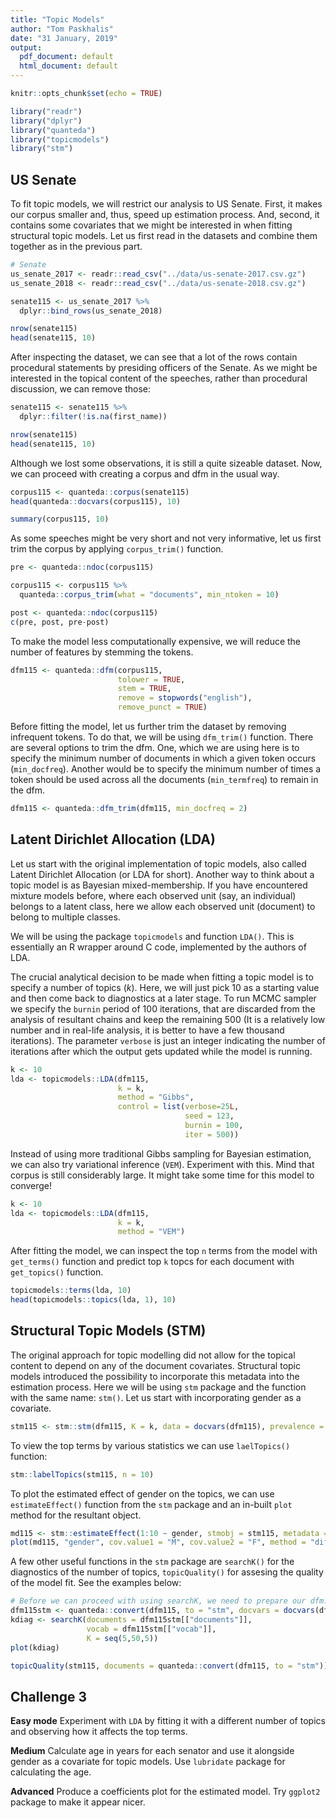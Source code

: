 ```yaml
---
title: "Topic Models"
author: "Tom Paskhalis"
date: "31 January, 2019"
output:
  pdf_document: default
  html_document: default
---
```


```r
knitr::opts_chunk$set(echo = TRUE)
```

```r
library("readr")
library("dplyr")
library("quanteda")
library("topicmodels")
library("stm")
```

## US Senate

To fit topic models, we will restrict our analysis to US Senate. First, it makes
our corpus smaller and, thus, speed up estimation process. And, second, it
contains some covariates that we might be interested in when fitting structural
topic models. Let us first read in the datasets and combine them together as
in the previous part.

```r
# Senate
us_senate_2017 <- readr::read_csv("../data/us-senate-2017.csv.gz")
us_senate_2018 <- readr::read_csv("../data/us-senate-2018.csv.gz")

senate115 <- us_senate_2017 %>%
  dplyr::bind_rows(us_senate_2018)

nrow(senate115)
head(senate115, 10)
```

After inspecting the dataset, we can see that a lot of the rows contain procedural
statements by presiding officers of the Senate. As we might be interested in the
topical content of the speeches, rather than procedural discussion, we can remove
those:

```r
senate115 <- senate115 %>%
  dplyr::filter(!is.na(first_name))

nrow(senate115)
head(senate115, 10)
```

Although we lost some observations, it is still a quite sizeable dataset. Now,
we can proceed with creating a corpus and dfm in the usual way.

```r
corpus115 <- quanteda::corpus(senate115)
head(quanteda::docvars(corpus115), 10)
```

```r
summary(corpus115, 10)
```

As some speeches might be very short and not very informative, let us first trim
the corpus by applying `corpus_trim()` function.

```r
pre <- quanteda::ndoc(corpus115)

corpus115 <- corpus115 %>%
  quanteda::corpus_trim(what = "documents", min_ntoken = 10)

post <- quanteda::ndoc(corpus115)
c(pre, post, pre-post)
```

To make the model less computationally expensive, we will reduce the number of
features by stemming the tokens.

```r
dfm115 <- quanteda::dfm(corpus115,
                        tolower = TRUE,
                        stem = TRUE,
                        remove = stopwords("english"),
                        remove_punct = TRUE)
```

Before fitting the model, let us further trim the dataset by removing infrequent
tokens. To do that, we will be using `dfm_trim()` function. There are several
options to trim the dfm. One, which we are using here is to specify the
minimum number of documents in which a given token occurs (`min_docfreq`).
Another would be to specify the minimum number of times a token should be used
across all the documents (`min_termfreq`) to remain in the dfm.

```r
dfm115 <- quanteda::dfm_trim(dfm115, min_docfreq = 2)
```

## Latent Dirichlet Allocation (LDA)

Let us start with the original implementation of topic models, also called
Latent Dirichlet Allocation (or LDA for short). Another way to think about a
topic model is as Bayesian mixed-membership. If you have encountered mixture
models before, where each observed unit (say, an individual) belongs to a latent
class, here we allow each observed unit (document) to belong to multiple 
classes.

We will be using the package `topicmodels` and function `LDA()`. This is
essentially an R wrapper around C code, implemented by the authors of LDA.

The crucial analytical decision to be made when fitting a topic model is to
specify a number of topics ($k$). Here, we will just pick 10 as a starting value
and then come back to diagnostics at a later stage. To run MCMC sampler we
specify the `burnin` period of 100 iterations, that are discarded from the
analysis of resultant chains and keep the remaining 500 (It is a relatively low
number and in real-life analysis, it is better to have a few thousand iterations).
The parameter `verbose` is just an integer indicating the number of iterations
after which the output gets updated while the model is running.

```r
k <- 10
lda <- topicmodels::LDA(dfm115,
                        k = k,
                        method = "Gibbs",
                        control = list(verbose=25L,
                                       seed = 123,
                                       burnin = 100,
                                       iter = 500))
```

Instead of using more traditional Gibbs sampling for Bayesian estimation, we
can also try variational inference (`VEM`). Experiment with this. Mind that
corpus is still considerably large. It might take some time for this model
to converge!

```r
k <- 10
lda <- topicmodels::LDA(dfm115,
                        k = k,
                        method = "VEM")
```

After fitting the model, we can inspect the top `n` terms from the model with
`get_terms()` function and predict top `k` topcs for each document with
`get_topics()` function.

```r
topicmodels::terms(lda, 10)
head(topicmodels::topics(lda, 1), 10)
```

## Structural Topic Models (STM)

The original approach for topic modelling did not allow for the topical content
to depend on any of the document covariates. Structural topic models introduced
the possibility to incorporate this metadata into the estimation process. Here
we will be using `stm` package and the function with the same name: `stm()`. 
Let us start with incorporating gender as a covariate.

```r
stm115 <- stm::stm(dfm115, K = k, data = docvars(dfm115), prevalence = ~ gender)
```

To view the top terms by various statistics we can use `laelTopics()` function:

```r
stm::labelTopics(stm115, n = 10)
```

To plot the estimated effect of gender on the topics, we can use `estimateEffect()`
function from the `stm` package and an in-built `plot` method for the resultant
object.

```r
md115 <- stm::estimateEffect(1:10 ~ gender, stmobj = stm115, metadata = docvars(dfm115))
plot(md115, "gender", cov.value1 = "M", cov.value2 = "F", method = "difference")
```

A few other useful functions in the `stm` package are `searchK()` for the diagnostics
of the number of topics, `topicQuality()` for assesing the quality of the model fit.
See the examples below:

```r
# Before we can proceed with using searchK, we need to prepare our dfm.
dfm115stm <- quanteda::convert(dfm115, to = "stm", docvars = docvars(dfm115))
kdiag <- searchK(documents = dfm115stm[["documents"]],
                 vocab = dfm115stm[["vocab"]],
                 K = seq(5,50,5))
plot(kdiag)

topicQuality(stm115, documents = quanteda::convert(dfm115, to = "stm"))
```

## Challenge 3

**Easy mode** Experiment with `LDA` by fitting it with a different number of topics
and observing how it affects the top terms.

**Medium** Calculate age in years for each senator and use it alongside gender
as a covariate for topic models. Use `lubridate` package for calculating the age.

**Advanced** Produce a coefficients plot for the estimated model. 
Try `ggplot2` package to make it appear nicer.
